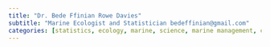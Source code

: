 ```yaml
---
title: "Dr. Bede Ffinian Rowe Davies"
subtitle: "Marine Ecologist and Statistician bedeffinian@gmail.com"
categories: [statistics, ecology, marine, science, marine management, consultancy]
---
```






